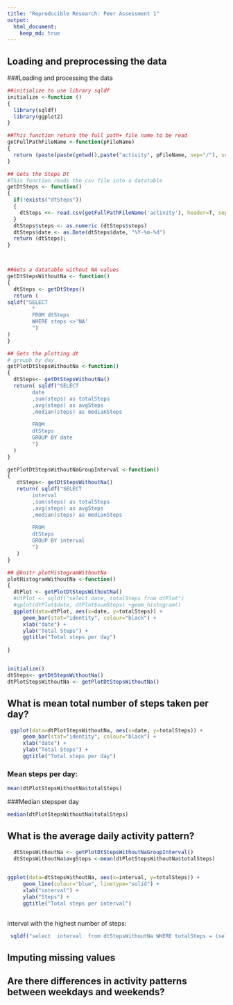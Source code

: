 ```yaml
---
title: "Reproducible Research: Peer Assessment 1"
output: 
  html_document:
    keep_md: true
---
```



## Loading and preprocessing the data

###Loading and processing the data
```r
##initialize to use library sqldf
initialize <-function ()
{
  library(sqldf)
  library(ggplot2)
}

##This function return the full path+ file name to be read
getFullPathFileName <-function(pFileName)
{
  return (paste(paste(getwd(),paste("activity", pFileName, sep="/"), sep="/"), ".csv" , sep=""))
}

## Gets the Steps Dt
#This function reads the csv file into a datatable
getDtSteps <- function()
{ 
  if(!exists("dtSteps"))
  {
    dtSteps <<- read.csv(getFullPathFileName('activity'), header=T, sep=",")
  }
  dtSteps$steps <- as.numeric (dtSteps$steps)
  dtSteps$date <- as.Date(dtSteps$date, "%Y-%m-%d")    
  return (dtSteps);  
}



##Gets a datatable without NA values
getDtStepsWithoutNa <- function()
{
  dtSteps <- getDtSteps()  
  return (
sqldf("SELECT 
        *
        FROM dtSteps 
        WHERE steps <>'NA'
        ")
)
}

## Gets the plotting dt
# groupb by day
getPlotDtStepsWithoutNa <-function()
{
  dtSteps<- getDtStepsWithoutNa()
  return( sqldf("SELECT 
        date
        ,sum(steps) as totalSteps
        ,avg(steps) as avgSteps
        ,median(steps) as medianSteps
         
        FROM
        dtSteps
        GROUP BY date
        ")
  )
}

getPlotDtStepsWithoutNaGroupInterval <-function()
{
   dtSteps<- getDtStepsWithoutNa()
   return( sqldf("SELECT 
        interval
        ,sum(steps) as totalSteps
        ,avg(steps) as avgSteps
        ,median(steps) as medianSteps
         
        FROM
        dtSteps
        GROUP BY interval
        ")
   )
}

## @knitr plotHistogramWithoutNa
plotHistogramWithoutNa <-function()
{
  dtPlot <- getPlotDtStepsWithoutNa()
  #dtPlot <- sqldf("select date, totalSteps from dtPlot")
  #qplot(dtPlot$date, dtPlot$sumSteps) +geom_histogram()
  ggplot(data=dtPlot, aes(x=date, y=totalSteps)) + 
     geom_bar(stat="identity", colour="black") +
     xlab("date") +
     ylab("Total Steps") +
     ggtitle("Total steps per day")  
 
}


initialize()
dtSteps<- getDtStepsWithoutNa()
dtPlotStepsWithoutNa <- getPlotDtStepsWithoutNa()

```

## What is mean total number of steps taken per day?

```r
 ggplot(data=dtPlotStepsWithoutNa, aes(x=date, y=totalSteps)) + 
     geom_bar(stat="identity", colour="black") +
     xlab("date") +
     ylab("Total Steps") +
     ggtitle("Total steps per day")  

```

### Mean steps per day:
```r
mean(dtPlotStepsWithoutNa$totalSteps)
```

###Median stepsper day
```r
median(dtPlotStepsWithoutNa$totalSteps)  
```

## What is the average daily activity pattern?
```r
  dtStepsWithoutNa <- getPlotDtStepsWithoutNaGroupInterval()
  dtStepsWithoutNa$avgSteps <-mean(dtPlotStepsWithoutNa$totalSteps)
 

ggplot(data=dtStepsWithoutNa, aes(x=interval, y=totalSteps)) + 
     geom_line(colour="blue", linetype="solid") +
     xlab("interval") +
     ylab("Steps") +
     ggtitle("Total steps per interval") 
     
```

Interval with the highest number of steps:
```r
 sqldf("select  interval  from dtStepsWithoutNa WHERE totalSteps = (select max(totalSteps) from dtStepsWithoutNa)")
```


## Imputing missing values



## Are there differences in activity patterns between weekdays and weekends?
